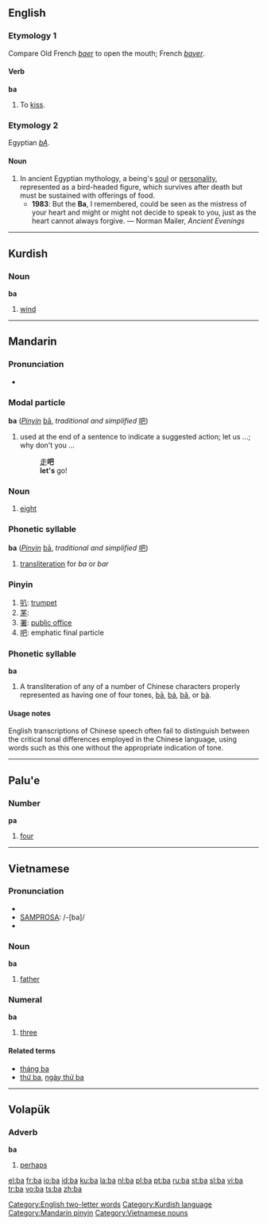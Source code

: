 {{see|Ba|BA|.ba|bá|bā|bǎ|bà}}
{{rfc|Modal particle unknown/invalid header}}
==English==
{{wikipedia}}

===Etymology 1===
Compare Old French ''[[baer]]'' to open the mouth; French ''[[bayer]]''.

====Verb====
'''ba'''

# {{intransitive}} {{obsolete}} To [[kiss]].

===Etymology 2===
Egyptian ''[[bA]]''.

====Noun====
{{en-noun}}

# In ancient Egyptian mythology, a being's [[soul]] or [[personality]], represented as a bird-headed figure, which survives after death but must be sustained with offerings of food.
#*'''1983''': But the '''Ba''', I remembered, could be seen as the mistress of your heart and might or might not decide to speak to you, just as the heart cannot always forgive. — Norman Mailer, ''Ancient Evenings''

[[Category:English two-letter words]]

----

==Kurdish==

===Noun===
'''ba''' {{m}}

# [[wind]]

[[Category:Kurdish language]]

----

==Mandarin==

===Pronunciation===
*{{IPA|[ pa ]}}

===Modal particle===
'''ba''' (''[[Pinyin]]'' [[bā]], ''traditional and simplified'' [[吧]])

# used at the end of a sentence to indicate a suggested action; let us ...; why don't you ...
#: [[走]]'''吧'''
#: '''let's''' go!

===Noun===
{{cmn-noun|p|pin=bā|pint=ba1|tas=八}}

# [[eight]]

===Phonetic syllable===
'''ba''' (''[[Pinyin]]'' [[bā]], ''traditional and simplified'' [[吧]])

# [[transliteration]] for ''ba'' or ''bar''

===Pinyin===
{{cmn-alt-pinyin|ba|ba0|ba5}}

# [[叭]]: [[trumpet]]
# [[罞]]:
# [[署]]: [[public office]]
# [[吧]]: emphatic final particle

===Phonetic syllable===
'''ba'''
# A transliteration of any of a number of Chinese characters properly represented as having one of four tones, [[bā]], [[bá]], [[bǎ]], or [[bà]].

====Usage notes====
English transcriptions of Chinese speech often fail to distinguish between the critical tonal differences employed in the Chinese language, using words such as this one without the appropriate indication of tone.

[[Category:Mandarin pinyin]]

----

==Palu'e==

===Number===
'''pa'''

# [[four]]

----

==Vietnamese==

===Pronunciation===
*{{SAMPA|/ba/}}
*[[SAMPROSA]]: /-[ba]/
*{{IPA|ba˥}}

===Noun===
'''ba'''

# [[father]]

===Numeral===
'''ba'''

# {{cardinal|vi}} [[three]]

====Related terms====
*[[tháng ba]]
*[[thứ ba]], [[ngày thứ ba]]

[[Category:Vietnamese nouns]]

----

==Volapük==

===Adverb===
'''ba'''

# [[perhaps]]

[[el:ba]]
[[fr:ba]]
[[io:ba]]
[[id:ba]]
[[ku:ba]]
[[la:ba]]
[[nl:ba]]
[[pl:ba]]
[[pt:ba]]
[[ru:ba]]
[[st:ba]]
[[sl:ba]]
[[vi:ba]]
[[tr:ba]]
[[vo:ba]]
[[ts:ba]]
[[zh:ba]]